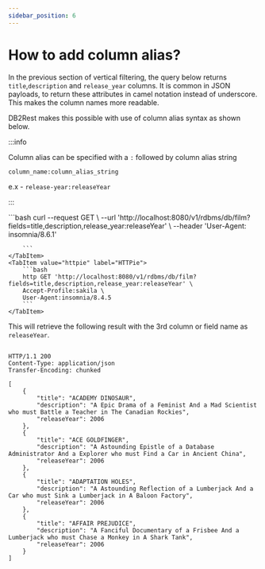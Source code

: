 ```yaml
---
sidebar_position: 6
---
```


# How to add column alias?

In the previous section of vertical filtering,
the query below returns `title`,`description` and `release_year` columns. It is common in JSON payloads, to
return these attributes in camel notation instead of underscore. This makes the column names more readable.

DB2Rest makes this possible with use of column alias syntax as shown below.

:::info

Column alias can be specified with a `:` followed by column alias string

`column_name:column_alias_string`

e.x - `release-year:releaseYear`

:::




<Tabs>
    <TabItem value="cURL" label="cURL" default>
        ```bash
        curl --request GET \
        --url 'http://localhost:8080/v1/rdbms/db/film?fields=title,description,release_year:releaseYear' \
        --header 'User-Agent: insomnia/8.6.1'

        ```
    </TabItem>
    <TabItem value="httpie" label="HTTPie">
        ```bash
        http GET 'http://localhost:8080/v1/rdbms/db/film?fields=title,description,release_year:releaseYear' \
        Accept-Profile:sakila \
        User-Agent:insomnia/8.4.5
        ```
    </TabItem>

</Tabs>


This will retrieve the following result with the 3rd column or field name as `releaseYear`.

```http

HTTP/1.1 200
Content-Type: application/json
Transfer-Encoding: chunked

[
	{
		"title": "ACADEMY DINOSAUR",
		"description": "A Epic Drama of a Feminist And a Mad Scientist who must Battle a Teacher in The Canadian Rockies",
		"releaseYear": 2006
	},
	{
		"title": "ACE GOLDFINGER",
		"description": "A Astounding Epistle of a Database Administrator And a Explorer who must Find a Car in Ancient China",
		"releaseYear": 2006
	},
	{
		"title": "ADAPTATION HOLES",
		"description": "A Astounding Reflection of a Lumberjack And a Car who must Sink a Lumberjack in A Baloon Factory",
		"releaseYear": 2006
	},
	{
		"title": "AFFAIR PREJUDICE",
		"description": "A Fanciful Documentary of a Frisbee And a Lumberjack who must Chase a Monkey in A Shark Tank",
		"releaseYear": 2006
	}
]

```

